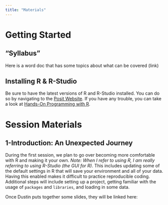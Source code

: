 ```yaml
---
title: "Materials"
---
```


# Getting Started

## "Syllabus"

Here is a word doc that has some topics about what can be covered (link)

## Installing R & R-Studio

Be sure to have the latest versions of R and R-Studio installed. You can do so by navigating to the [Posit Website](https://posit.co/download/rstudio-desktop/). If you have any trouble, you can take a look at [Hands-On Programming with R](https://rstudio-education.github.io/hopr/starting.html).

# Session Materials

## 1-Introduction: An Unexpected Journey

During the first session, we plan to go over becoming more comfortable with R and making it your own. *Note: When I refer to using R, I am really referring to using R-Studio (the GUI for R).* This includes updating some of the default settings in R that will save your environment and all of your data. Having this enabled makes it difficult to practice reproducible coding. Additional steps will include setting up a project, getting familiar with the usage of `packages` and `libraries`, and loading in some data.

Once Dustin puts together some slides, they will be linked here:
